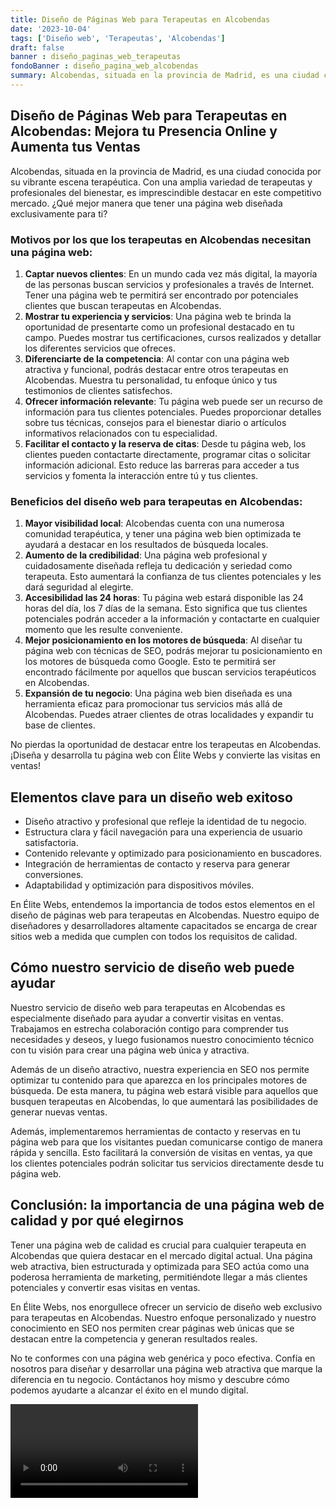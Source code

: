 ```yaml
---
title: Diseño de Páginas Web para Terapeutas en Alcobendas
date: '2023-10-04'
tags: ['Diseño web', 'Terapeutas', 'Alcobendas']
draft: false
banner : diseño_paginas_web_terapeutas
fondoBanner : diseño_pagina_web_alcobendas
summary: Alcobendas, situada en la provincia de Madrid, es una ciudad conocida por su vibrante escena terapéutica. Con una amplia variedad de terapeutas y profesionales del bienestar, es imprescindible destacar en este competitivo mercado. ¿Qué mejor manera que tener una página web diseñada exclusivamente para ti?
---
```


## Diseño de Páginas Web para Terapeutas en Alcobendas: Mejora tu Presencia Online y Aumenta tus Ventas

Alcobendas, situada en la provincia de Madrid, es una ciudad conocida por su vibrante escena terapéutica. Con una amplia variedad de terapeutas y profesionales del bienestar, es imprescindible destacar en este competitivo mercado. ¿Qué mejor manera que tener una página web diseñada exclusivamente para ti?

### Motivos por los que los terapeutas en Alcobendas necesitan una página web:

1. **Captar nuevos clientes**: En un mundo cada vez más digital, la mayoría de las personas buscan servicios y profesionales a través de Internet. Tener una página web te permitirá ser encontrado por potenciales clientes que buscan terapeutas en Alcobendas.
2. **Mostrar tu experiencia y servicios**: Una página web te brinda la oportunidad de presentarte como un profesional destacado en tu campo. Puedes mostrar tus certificaciones, cursos realizados y detallar los diferentes servicios que ofreces.
3. **Diferenciarte de la competencia**: Al contar con una página web atractiva y funcional, podrás destacar entre otros terapeutas en Alcobendas. Muestra tu personalidad, tu enfoque único y tus testimonios de clientes satisfechos.
4. **Ofrecer información relevante**: Tu página web puede ser un recurso de información para tus clientes potenciales. Puedes proporcionar detalles sobre tus técnicas, consejos para el bienestar diario o artículos informativos relacionados con tu especialidad.
5. **Facilitar el contacto y la reserva de citas**: Desde tu página web, los clientes pueden contactarte directamente, programar citas o solicitar información adicional. Esto reduce las barreras para acceder a tus servicios y fomenta la interacción entre tú y tus clientes.

### Beneficios del diseño web para terapeutas en Alcobendas:

1. **Mayor visibilidad local**: Alcobendas cuenta con una numerosa comunidad terapéutica, y tener una página web bien optimizada te ayudará a destacar en los resultados de búsqueda locales.
2. **Aumento de la credibilidad**: Una página web profesional y cuidadosamente diseñada refleja tu dedicación y seriedad como terapeuta. Esto aumentará la confianza de tus clientes potenciales y les dará seguridad al elegirte.
3. **Accesibilidad las 24 horas**: Tu página web estará disponible las 24 horas del día, los 7 días de la semana. Esto significa que tus clientes potenciales podrán acceder a la información y contactarte en cualquier momento que les resulte conveniente.
4. **Mejor posicionamiento en los motores de búsqueda**: Al diseñar tu página web con técnicas de SEO, podrás mejorar tu posicionamiento en los motores de búsqueda como Google. Esto te permitirá ser encontrado fácilmente por aquellos que buscan servicios terapéuticos en Alcobendas.
5. **Expansión de tu negocio**: Una página web bien diseñada es una herramienta eficaz para promocionar tus servicios más allá de Alcobendas. Puedes atraer clientes de otras localidades y expandir tu base de clientes.

No pierdas la oportunidad de destacar entre los terapeutas en Alcobendas. ¡Diseña y desarrolla tu página web con Élite Webs y convierte las visitas en ventas!

<GifSeo />

<Cta />

## Elementos clave para un diseño web exitoso

- Diseño atractivo y profesional que refleje la identidad de tu negocio.
- Estructura clara y fácil navegación para una experiencia de usuario satisfactoria.
- Contenido relevante y optimizado para posicionamiento en buscadores.
- Integración de herramientas de contacto y reserva para generar conversiones.
- Adaptabilidad y optimización para dispositivos móviles.

En Élite Webs, entendemos la importancia de todos estos elementos en el diseño de páginas web para terapeutas en Alcobendas. Nuestro equipo de diseñadores y desarrolladores altamente capacitados se encarga de crear sitios web a medida que cumplen con todos los requisitos de calidad.

## Cómo nuestro servicio de diseño web puede ayudar

Nuestro servicio de diseño web para terapeutas en Alcobendas es especialmente diseñado para ayudar a convertir visitas en ventas. Trabajamos en estrecha colaboración contigo para comprender tus necesidades y deseos, y luego fusionamos nuestro conocimiento técnico con tu visión para crear una página web única y atractiva.

Además de un diseño atractivo, nuestra experiencia en SEO nos permite optimizar tu contenido para que aparezca en los principales motores de búsqueda. De esta manera, tu página web estará visible para aquellos que busquen terapeutas en Alcobendas, lo que aumentará las posibilidades de generar nuevas ventas.

Además, implementaremos herramientas de contacto y reservas en tu página web para que los visitantes puedan comunicarse contigo de manera rápida y sencilla. Esto facilitará la conversión de visitas en ventas, ya que los clientes potenciales podrán solicitar tus servicios directamente desde tu página web.

## Conclusión: la importancia de una página web de calidad y por qué elegirnos

Tener una página web de calidad es crucial para cualquier terapeuta en Alcobendas que quiera destacar en el mercado digital actual. Una página web atractiva, bien estructurada y optimizada para SEO actúa como una poderosa herramienta de marketing, permitiéndote llegar a más clientes potenciales y convertir esas visitas en ventas.

En Élite Webs, nos enorgullece ofrecer un servicio de diseño web exclusivo para terapeutas en Alcobendas. Nuestro enfoque personalizado y nuestro conocimiento en SEO nos permiten crear páginas web únicas que se destacan entre la competencia y generan resultados reales.

No te conformes con una página web genérica y poco efectiva. Confía en nosotros para diseñar y desarrollar una página web atractiva que marque la diferencia en tu negocio. Contáctanos hoy mismo y descubre cómo podemos ayudarte a alcanzar el éxito en el mundo digital.

<Video />

<CtaBot job='Terapeutas' city='Alcobendas'/>

<Gmaps query='Alcobendas+españa+maps' />